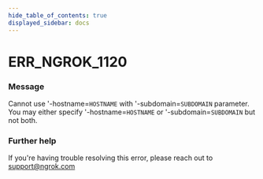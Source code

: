 ```yaml
---
hide_table_of_contents: true
displayed_sidebar: docs
---
```



# ERR_NGROK_1120

### Message
Cannot use '-hostname=`HOSTNAME` with '-subdomain=`SUBDOMAIN` parameter.
You may either specify '-hostname=`HOSTNAME` or '-subdomain=`SUBDOMAIN` but not both.

<ErrorDetails error='err_ngrok_1120' />


### Further help
If you're having trouble resolving this error, please reach out to [support@ngrok.com](mailto:support@ngrok.com?subject=Help%20with%20ERR_NGROK_1120)

